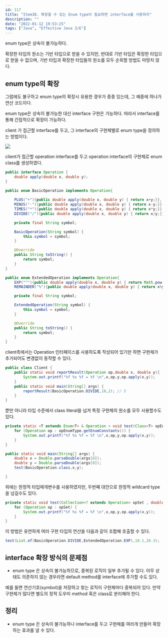 ```yaml
---
id: 117
title: "Item38. 확장할 수 있는 Enum type이 필요하면 interface를 사용하라"
description: ""
date: "2022-01-12 19:53:25"
tags: ["Java", "Effective Java 3/E"]
---
```

enum type은 상속이 불가능하다.  

확장한 타입의 원소는 기반 타입으로 받을 수 있지만, 반대로 기반 타입은 확장한 타입으로 받을 수 없으며, 기반 타입과 확장한 타입들의 원소를 모두 순회할 방법도 마땅치 않다. 


## enum type의 확장 

그럼에도 불구하고 enum type의 확장시 유용한 경우가 종종 있는데, 그 예중에 하나가 연산 코드이다. 

enum type은 상속이 불가능한 대신 interface 구현은 가능하다. 따라서 interface를 통해 간접적으로 확장이 가능하다. 

client 가 접근할 interface를 두고, 그 interface의 구현체별로 enum type을 정의하는 방법이다. 

![](/images/Item38-01.png)


client가 접근할 operation interface를 두고 operation interface의 구현체로 enum class를 생성하였다. 



```java
public interface Operation {
    double apply(double x, double y);
}

```
```java
public enum BasicOperation implements Operation{
    
    PLUS("+"){public double apply(double x, double y) { return x+y;}},
    MINUS("-"){public double apply(double x, double y) { return x-y;}},
    TIMES("*"){public double apply(double x, double y) { return x*y;}},
    DIVIDE("/"){public double apply(double x, double y) { return x/y;}};

    private final String symbol;

    BasicOperation(String symbol) {
        this.symbol = symbol;
    }

    @Override
    public String toString() {
        return symbol;
    }
}

public enum ExtendedOperation implements Operation{
    EXP("^"){public double apply(double x, double y) { return Math.pow(x,y);}},
    REMAINDER("%"){public double apply(double x, double y) { return x%y;}};

    private final String symbol;

    ExtendedOperation(String symbol) {
        this.symbol = symbol;
    }

    @Override
    public String toString() {
        return symbol;
    }
}
```

client측에서는 Operation 인터페이스를 사용하도록 작성되어 있기만 하면 구현체가 추가되어도 변경없이 동작할 수 있다. 

```java
public class Client {
    public static void reportResult(Operation op,double x, double y){
        System.out.printf("%f %s %f = %f \n",x,op,y,op.apply(x,y));
    }
    public static void main(String[] args) {
        reportResult(BasicOperation.DIVIDE,10,2); // 5
    }
}
```

뿐만 아니라 타입 수준에서 class literal을 넘겨 특정 구현체의 원소를 모두 사용할수도 있다.

```java
private static <T extends Enum<T> & Operation > void test(Class<T> opEnumType , double x , double y){
    for (Operation op : opEnumType.getEnumConstants()) {
        System.out.printf("%f %s %f = %f \n",x,op,y,op.apply(x,y));
    }
}

public static void main(String[] args) {
    double x = Double.parseDouble(args[0]);
    double y = Double.parseDouble(args[0]);
    test(BasicOperation.class,x,y);

}
```

위에는 한정적 타입매개변수를 사용하였지만, 두번째 대안으로 한정적 wildcard type을 넘길수도 있다.

```java
private static void test(Collection<? extends Operation> opSet , double x, double y){
    for (Operation op : opSet) {
        System.out.printf("%f %s %f = %f \n",x,op,y,op.apply(x,y));
    }
}
```
이 방법은 유연하게 여러 구현 타입의 연산을 다음과 같이 조합해 호출할 수 있다.

```java
test(List.of(BasicOperation.DIVIDE,ExtendedOperation.EXP),10.1,20.3);
```

## interface 확장 방식의 문제점 

- enum type 은 상속이 불가능하므로, 중복된 로직이 일부 추가될 수 있다. 아무 상태도 의존하지 않는 경우라면 default method를 interface에 추가할 수도 있다. 

예를 들면 연산기호(symbol)을 저장하고 찾는 로직이 구현체마다 중복되어 있다. 만약 구현체가 많다면 별도의 정적 도우미 method 혹은 class로 분리해야 한다. 

## 정리

- enum type 은 상속이 불가능하나 interface를 두고 구현체를 여러개 만들어 확장하는 효과를 낼 수 있다.
